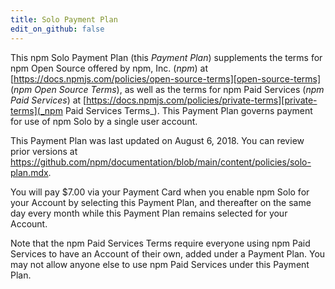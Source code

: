 ```yaml
---
title: Solo Payment Plan
edit_on_github: false
---
```


This npm Solo Payment Plan (this _Payment Plan_) supplements
the terms for npm Open Source offered by npm, Inc. (_npm_) at
[https://docs.npmjs.com/policies/open-source-terms][open-source-terms] (_npm Open Source
Terms_), as well as the terms for npm Paid Services (_npm Paid Services_)
at [https://docs.npmjs.com/policies/private-terms][private-terms](_npm Paid
Services Terms_). This Payment Plan governs payment for use of
npm Solo by a single user account.

This Payment Plan was last updated on
August 6, 2018.
You can review prior versions at
<https://github.com/npm/documentation/blob/main/content/policies/solo-plan.mdx>.

You will pay $7.00 via your Payment Card when you enable npm Solo
for your Account by selecting this Payment Plan, and thereafter
on the same day every month while this Payment Plan remains
selected for your Account.

Note that the npm Paid Services Terms require everyone using npm Paid
Services to have an Account of their own, added under a Payment Plan.
You may not allow anyone else to use npm Paid Services under this
Payment Plan.

[open-source-terms]: /policies/open-source-terms
[private-terms]: /policies/private-terms